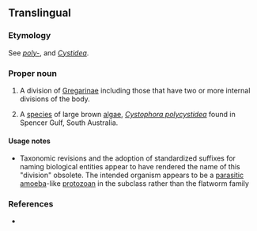 ==Translingual==

===Etymology===
{{etyl|NL.|mul}} See ''[[poly-]]'', and ''[[Cystidea]]''.

===Proper noun===
{{mul-proper noun}}

# {{obsolete|zoology|lang=mul}} A division of [[Gregarinae]] including those that have two or more internal divisions of the body.
# {{obsolete|zoology|lang=mul}} A [[species]] of large brown [[algae]], ''[[Cystophora polycystidea]]'' found in Spencer Gulf, South Australia.

====Usage notes====
* Taxonomic revisions and the adoption of standardized suffixes for naming biological entities appear to have rendered the name of this "division" obsolete. The intended organism appears to be a [[parasitic]] [[amoeba]]-like [[protozoan]] in the subclass {{taxlink|Telosporea|subclass}} rather than the flatworm family {{taxlink|Polycystidae|family}}

===References===
* {{R:Webster 1913}}